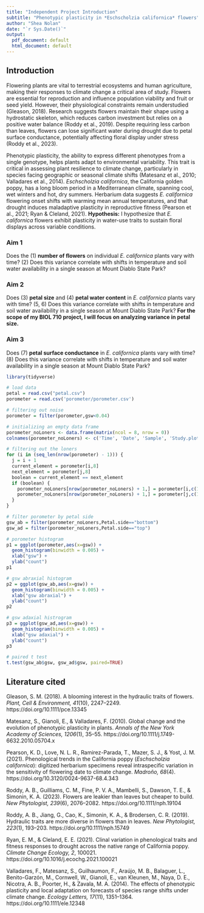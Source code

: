 ---
title: "Independent Project Introduction"
subtitle: "Phenotypic plasticity in *Eschscholzia californica* flowers"
author: "Shea Nolan"
date: "`r Sys.Date()`"
output:
  pdf_document: default
  html_document: default
---

## Introduction

Flowering plants are vital to terrestrial ecosystems and human agriculture, making their responses to climate change a critical area of study. Flowers are essential for reproduction and influence population viability and fruit or seed yield. However, their physiological constraints remain understudied (Gleason, 2018). Research suggests flowers maintain their shape using a hydrostatic skeleton, which reduces carbon investment but relies on a positive water balance (Roddy et al., 2019). Despite requiring less carbon than leaves, flowers can lose significant water during drought due to petal surface conductance, potentially affecting floral display under stress (Roddy et al., 2023).

Phenotypic plasticity, the ability to express different phenotypes from a single genotype, helps plants adapt to environmental variability. This trait is critical in assessing plant resilience to climate change, particularly in species facing geographic or seasonal climate shifts (Matesanz et al., 2010; Valladares et al., 2014). *Eschscholzia californica*, the California golden poppy, has a long bloom period in a Mediterranean climate, spanning cool, wet winters and hot, dry summers. Herbarium data suggests *E. californica* flowering onset shifts with warming mean annual temperatures, and that drought induces maladaptive plasticity in reproductive fitness (Pearson et al., 2021; Ryan & Cleland, 2021). **Hypothesis:** I hypothesize that *E. californica* flowers exhibit plasticity in water-use traits to sustain floral displays across variable conditions.

### Aim 1

Does the (1) **number of flowers** on individual *E. californica* plants vary with time? (2) Does this variance correlate with shifts in temperature and soil water availability in a single season at Mount Diablo State Park?

### Aim 2

Does (3) **petal size** and (4) **petal water content** in *E. californica* plants vary with time? (5, 6) Does this variance correlate with shifts in temperature and soil water availability in a single season at Mount Diablo State Park? **For the scope of my BIOL 710 project, I will focus on analyzing variance in petal size.**

### Aim 3

Does (7) **petal surface conductance** in *E. californica* plants vary with time? (8) Does this variance correlate with shifts in temperature and soil water availability in a single season at Mount Diablo State Park?

```{r}
library(tidyverse)

# load data
petal = read.csv("petal.csv")
porometer = read.csv('porometer/porometer.csv')

# filtering out noise
porometer = filter(porometer,gsw<0.04)

# initializing an empty data frame
porometer_noLoners <- data.frame(matrix(ncol = 8, nrow = 0))
colnames(porometer_noLoners) <- c('Time', 'Date', 'Sample', 'Study.plot', 'Petal.side','gsw','leak_pct','plant')

# filtering out the loners
for (i in (seq_len(nrow(porometer) - 1))) {
  j = i + 1
  current_element = porometer[i,8]
  next_element = porometer[j,8]
  boolean = current_element == next_element
  if (boolean) {
    porometer_noLoners[nrow(porometer_noLoners) + 1,] = porometer[i,c(1:8)]
    porometer_noLoners[nrow(porometer_noLoners) + 1,] = porometer[j,c(1:8)]
  }
}

# filter porometer by petal side
gsw_ab = filter(porometer_noLoners,Petal.side=="bottom")
gsw_ad = filter(porometer_noLoners,Petal.side=="top")

# porometer histogram
p1 = ggplot(porometer,aes(x=gsw)) + 
  geom_histogram(binwidth = 0.005) +
  xlab("gsw") +
  ylab("count")
p1

# gsw abraxial histogram
p2 = ggplot(gsw_ab,aes(x=gsw)) + 
  geom_histogram(binwidth = 0.005) +
  xlab("gsw abraxial") +
  ylab("count")
p2

# gsw adaxial histrogram
p3 = ggplot(gsw_ad,aes(x=gsw)) + 
  geom_histogram(binwidth = 0.005) +
  xlab("gsw adaxial") +
  ylab("count")
p3

# paired t test
t.test(gsw_ab$gsw, gsw_ad$gsw, paired=TRUE)
```

## Literature cited

Gleason, S. M. (2018). A blooming interest in the hydraulic traits of flowers. *Plant, Cell & Environment, 41*(10), 2247–2249. https://doi.org/10.1111/pce.13345

Matesanz, S., Gianoli, E., & Valladares, F. (2010). Global change and the evolution of phenotypic plasticity in plants. *Annals of the New York Academy of Sciences, 1206*(1), 35–55. https://doi.org/10.1111/j.1749-6632.2010.05704.x

Pearson, K. D., Love, N. L. R., Ramirez-Parada, T., Mazer, S. J., & Yost, J. M. (2021). Phenological trends in the California poppy (*Eschscholzia californica*): digitized herbarium specimens reveal intraspecific variation in the sensitivity of flowering date to climate change. *Madroño, 68*(4). https://doi.org/10.3120/0024-9637-68.4.343

Roddy, A. B., Guilliams, C. M., Fine, P. V. A., Mambelli, S., Dawson, T. E., & Simonin, K. A. (2023). Flowers are leakier than leaves but cheaper to build. *New Phytologist, 239*(6), 2076–2082. https://doi.org/10.1111/nph.19104

Roddy, A. B., Jiang, G., Cao, K., Simonin, K. A., & Brodersen, C. R. (2019). Hydraulic traits are more diverse in flowers than in leaves. *New Phytologist, 223*(1), 193–203. https://doi.org/10.1111/nph.15749

Ryan, E. M., & Cleland, E. E. (2021). Clinal variation in phenological traits and fitness responses to drought across the native range of California poppy. *Climate Change Ecology, 2*, 100021. https://doi.org/10.1016/j.ecochg.2021.100021

Valladares, F., Matesanz, S., Guilhaumon, F., Araújo, M. B., Balaguer, L., Benito-Garzón, M., Cornwell, W., Gianoli, E., van Kleunen, M., Naya, D. E., Nicotra, A. B., Poorter, H., & Zavala, M. A. (2014). The effects of phenotypic plasticity and local adaptation on forecasts of species range shifts under climate change. *Ecology Letters, 17*(11), 1351–1364. https://doi.org/10.1111/ele.12348


